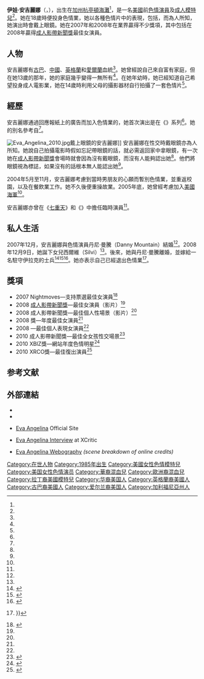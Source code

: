 {{Adult bio
|       gender = female
|         name = 伊娃·安吉麗娜
|        photo = [[Image:Eva_Angelina_2013.jpg|220px]]
|      caption = 2013年，安吉麗娜在[[拉斯維加斯|拉斯維加斯]]的[[成人影帶新聞成人娛樂博覽會|AVN成人娛樂博覽會]]上
|        birth = {{birth date and age|mf=yes|1985|3|14}}
|     location ={{US}}[[加利福尼亞州|加州]][[亨廷頓比奇|杭亭頓海灘]]
|    birthname =
|       spouse =
|        death =
| measurements = 36[[罩杯|D]]-26-34 in<ref name=Stiletto/>
|       height = {{height|ft=5|in=3}}<ref name=Stiletto/>
|       weight = {{weight|lb=120}}
|    shoe size = 6.5<ref name=Rog2008/>
|    eye color = 咖啡
|   hair color = 咖啡<ref name=Stiletto/>
|        blood =
|    ethnicity = [[古巴|古巴人]]、[[美籍華人|美籍漢人]]、[[英國裔美國人|英國人]]、[[愛爾蘭裔美國人|愛爾蘭人]]
|        alias = 
|        films = 379<ref name="iafd"/>
|     homepage = https://web.archive.org/web/20110411235539/http://www.evaangelinaa.com/
|         imdb = 1617461
|         iafd = EvaAngelina
|        egafd =
|        bgafd =
|         afdb = 34104
|    afdb name = Eva Angelina
|eurobabeindex =
|     spelling =
}}
'''伊娃·安吉麗娜'''（'''{{lang-en|Eva Angelina}}'''，{{bd|1985年|3月14日|catIdx=Angelina ,Eva}}），出生在[[加利福尼亞州|加州]][[亨廷頓比奇|杭亭頓海灘]]<ref name="iafd"/>，是一名[[美國|美國]]前[[色情演員|色情演員]]及[[成人模特兒|成人模特兒]]<ref name=TwitterRetired/>。她在18歲時便投身色情業，她以各種色情片中的表現，包括{{Link-en|貢扎色情片|gonzo pornography}}，而為人所知，她演出時會戴上眼鏡。她在2007年和2008年在業界贏得不少獎項，其中包括在2008年贏得[[成人影帶新聞獎|成人影帶新聞獎]]最佳女演員。

==人物==
安吉麗娜有[[古巴|古巴]]、[[中國|中國]]、[[英格蘭|英格蘭]]和[[愛爾蘭|愛爾蘭]]血統<ref name=Rog2008/>。她曾經說自己來自富有家庭，但在她13歲的那年，她的家庭幾乎變得一無所有<ref name=Stiletto/>。在她年幼時，她已經知道自己希望投身成人電影業，她在14歲時利用父母的攝影器材自行拍攝了一套色情片<ref name=Rog2008/>。

==經歷==
安吉麗娜通過回應報紙上的廣告而加入色情業的，她首次演出是在《{{Link-en|沙恩的世界|Shane's World}}》系列<ref name=Stiletto/>。她的別名參考自{{Link-en|伊萬捷琳|Evangeline}}<ref name=MonstarInterviewPt2/>。

[[Image:Eva_Angelina_2010.jpg|thumb]]戴上眼鏡的安吉麗娜]]
安吉麗娜在性交時戴眼鏡亦為人所知。她說自己拍攝電影時假如忘記帶眼鏡的話，就必需返回家中拿眼鏡，有一次她在[[成人影帶新聞獎|成人影帶新聞獎]]會場時就會因為沒有戴眼鏡，而沒有人能夠認出她<ref name=Xtreme/>。他們將眼鏡視為標誌，如果沒有的話根本無人能認出她<ref name=MMAwesome/>。

2004年5月至11月，安吉麗娜考慮到當時男朋友的心願而暫別色情業，並重返校園，以及在餐飲業工作。她不久後便重操故業。2005年底，她曾經考慮加入[[美國海軍|美國海軍]]<ref name=XRentDVD/>。

安吉麗娜亦曾在《[[七重天_(電視劇)|七重天]]》和《{{Link-en|表親斯基特|Cousin Skeeter}}》中擔任臨時演員<ref name=MonstarInterviewPt2/>。

==私人生活==
2007年12月，安吉麗娜與色情演員丹尼·曼騰（Danny Mountain）結婚<ref name="echo"/>。2008年12月9日，她誕下女兒西爾維（Silvi）<ref name=AVNBirth/>。後來，她與丹尼·曼騰離婚，並嫁給一名駐守伊拉克的士兵<ref>{{en}}{{cite web |url=http://twitter.com/evaangelinaxxx/status/10561555299|title= Twitter comment|publisher= Twitter|accessdate= 2010-05-27|date= 2010-03-16|author= Eva Angelina|quote= Danny mountain and I r divorced my new husband to be is a soldier in Iraq.}}</ref><ref>{{en}}{{cite web|url=http://twitter.com/evaangelinaxxx/status/14079058864|title= Twitter comment|author= Eva Angelina|date= 2010-05-15|publisher= twitter.com|accessdate= 28 May 2010}}</ref><ref>{{en}}{{cite web|url= http://twitter.com/evaangelinaxxx/status/14608209651|title= Twitter comment|author= Eva Angelina|date= 2010-05-24|publisher= twitter.com|accessdate= 28 May 2010}}</ref>。她亦表示自己已經退出色情業<ref name=TwitterRetired>{{en}}{{Cite web|url= http://twitter.com/evaangelinaxxx/status/16965713956|title=Twitter comment|work= Twitter|accessdate= 2010-04-07|date= 2010-06-24|author= Eva Angelina|quote= I'm pregnant and retired sorry again}}}}</ref>。

== 獎項 ==
* 2007 Nightmoves—支持票選最佳女演員<ref>{{en}}{{cite web |url=http://business.avn.com/articles/3639.html |title=存档副本 |accessdate=2013-05-09 |deadurl=yes |archiveurl=https://web.archive.org/web/20100308001954/http://business.avn.com/articles/3639.html |archivedate=2010-03-08 }}</ref>
* 2008 [[成人影帶新聞獎|成人影帶新聞獎]]—最佳女演員（影片）<ref name=2008AVNWin/>
* 2008 成人影帶新聞獎—最佳個人性場景（影片）<ref name=2008AVNWin/>
* 2008 {{Link-en|XBIZ|XBIZ}}獎—年度最佳女演員<ref name=2008XBIZWin/>
* 2008 {{Link-en|XRCO獎|XRCO Award}}—最佳個人表現女演員<ref name=2008Xrco/>
* 2010 成人影帶新聞獎—最佳全女孩性交場景<ref name=avn10win>{{en}}{{cite web| title = 2010 AVN Award Winners Announced| publisher = AVN.com| url = http://business.avn.com/articles/37142.html| date = 2010-01-10| accessdate = 2010-01-10| archive-date = 2010-01-13| archive-url = https://web.archive.org/web/20100113093712/http://business.avn.com/articles/37142.html| dead-url = no}}</ref>
*2010 XBIZ獎—網站年度色情明星<ref name=XBizwin10>{{en}}{{cite web| title =XBIZ Awards 2010 Winners Announced| publisher =XBiz.com| url =http://www.xbiz.com/news/117447?ln=web| author =Lyla Katz| date =2010-02-11| accessdate =2010-02-23| archive-date =2016-04-13| archive-url =https://web.archive.org/web/20160413141855/http://www.xbiz.com/news/117447?ln=web| dead-url =no}}</ref>
*2010 XRCO獎—最佳復出演員<ref name=xrco10win>{{en}}{{cite web| title = 2010 XRCO Award Winners Announced| publisher = AVN.com| url = http://business.avn.com/articles/37913.html| date = 2010-04-30| accessdate = 2010-04-30| archive-date = 2012-04-05| archive-url = https://www.webcitation.org/66huY5b9S?url=http://business.avn.com/articles/2010-XRCO-Award-Winners-Announced-395384.html| dead-url = no}}</ref>

== 参考文献 ==
{{Reflist|refs=
<ref name="iafd">{{en}}{{iafd name|id=EvaAngelina|gender=f|name=Eva Angelina}}</ref>
<ref name=Stiletto>{{en}}{{cite journal|author =Dianne Perry|title= Eva Angelina: 2008's Hottest Girl in Porn|journal= Stiletto magazine|pages= 4|date=March 2008}}</ref>
<ref name=Xtreme>{{en}}{{cite web |url=http://xtrememagazine.com/index.php/eva-avangelina.html |title=Eva Angelina: Sizzling Hot |accessdate=2008-07-13 |author=Maya Cherry |publisher=Xtreme Magazine |deadurl=yes |archiveurl=https://web.archive.org/web/20080731204403/http://xtrememagazine.com/index.php/eva-avangelina.html |archivedate=2008-07-31 }}</ref>
<ref name=MMAwesome>{{en}}{{cite web|url=http://mmawesome.com/interviews/eva-angelina-interview |title=Eva Angelina Interview |accessdate=2009-11-28 |year=2009 |publisher=MMAwesome.com }}{{dead link|date=六月 2017 |bot=InternetArchiveBot }}</ref>
<ref name=XRentDVD>{{en}}{{cite web|url=http://www.xrentdvd.com/Porn_Star_Interviews/Eva_Angelina.html|title=Inside Eva Angelina|accessdate=2007-05-24|author=Big D|date=2006-11-21|publisher=XRent DVD|archive-date=2020-06-18|archive-url=https://web.archive.org/web/20200618224608/http://www.xrentdvd.com/Porn_Star_Interviews/Eva_Angelina.html|dead-url=no}}</ref>
<ref name="echo">{{en}}{{cite web|url=http://www.dailyecho.co.uk/search/4042622.From_a_Saint_to_a_porn_star/|title=Ex-Saint Danny Mountain has a new career as a porn star in America|last=Sally Churchward|date=2009-01-13|work=[[Daily_Echo|Daily Echo]]|accessdate=2009-04-25|archive-date=2016-03-15|archive-url=https://web.archive.org/web/20160315025021/http://www.dailyecho.co.uk/search/4042622.From_a_Saint_to_a_porn_star/|dead-url=no}}</ref>
<ref name=AVNBirth>{{en}}{{cite web|url= http://business.avn.com/articles/33691.html|title= Eva Angelina Gives Birth to Daughter Silvi|accessdate= 2008-12-09|author= David Sullivan|date= 2008-12-09|publisher= AVN (magazine)|archive-url= https://web.archive.org/web/20090712050649/http://business.avn.com/articles/33691.html|archive-date= 2009-07-12|dead-url= yes}}</ref>
<ref name=2008AVNWin>{{en}}{{cite web |url=http://business.avn.com/articles/2759.html |title=2008 AVN Awards Winners Announced |accessdate=2008-01-14 |author=Jared Rutter |date=2008-01-12 |publisher=AVN (magazine) |deadurl=yes |archiveurl=https://web.archive.org/web/20090228062450/http://business.avn.com/articles/2759.html |archivedate=2009-02-28 }}</ref>
<ref name=2008XBIZWin>{{en}}{{cite web |url=http://www.xbizawards.com/theshow.php |title=2008 XBIZ Awards Winners |accessdate=2008-02-15 |author=XBIZ |date=2008-02-15 |publisher=XBIZ |deadurl=yes |archiveurl=https://web.archive.org/web/20081217001753/http://www.xbizawards.com/theshow.php |archivedate=2008-12-17 }}</ref>
<ref name=2008Xrco>{{en}}{{cite web| title = XRCO| publisher = XRCO.com| url = http://xrco.com/| accessdate = 2008-02-23| archive-date = 2015-05-11| archive-url = https://web.archive.org/web/20150511003624/http://www.xrco.com/| dead-url = no}}</ref>
<ref name=Rog2008>{{en}}{{cite web|url= http://www.rogreviews.com/interviews/eva_angelina_08.asp?|title= Eva Angelina Interview|accessdate= 2009-11-28|author= Roger T. Pipe|year= 2008|publisher= rogreviews.com|archive-date= 2011-03-07|archive-url= https://web.archive.org/web/20110307005639/http://www.rogreviews.com/interviews/eva_angelina_08.asp|dead-url= no}}</ref>
<ref name=MonstarInterviewPt2>{{en}}{{cite web |url=http://contactpornstars.blogs.com/news/2005/12/eva_angelina_mo_1.html |title=Eva Angelina - Monstar's Interview Pt.2 |accessdate=2009-11-28 |author=Monstar |date=2005-12-14 |publisher=ContactPornStars.com |archiveurl=https://web.archive.org/web/20051224200904/http://contactpornstars.blogs.com/news/2005/12/eva_angelina_mo_1.html |archivedate=2005-12-24 |deadurl=yes }}</ref>
}}

== 外部連結 ==
{{Commons category|Eva Angelina}}
* {{en}}{{instagram|no.fucksgiiven}}
* {{en}}{{twitter|theevaangelina}}
* {{en}}[http://www.evaangelinaxxx.com Eva Angelina] {{Wayback|url=http://www.evaangelinaxxx.com/ |date=20201024120806 }} Official Site
* {{en}}[http://www.xcritic.com/columns/column.php?columnID=208 Eva Angelina Interview] {{Wayback|url=http://www.xcritic.com/columns/column.php?columnID=208 |date=20190516021137 }} at XCritic
*{{en}} [https://web.archive.org/web/20100720012708/http://www.awmdb.com/stars/97/Eva_Angelina.html Eva Angelina Webography] ''(scene breakdown of online credits)''

{{DEFAULTSORT:Angelina, Eva}}
[[Category:在世人物|Category:在世人物]]
[[Category:1985年出生|Category:1985年出生]]
[[Category:美國女性色情模特兒|Category:美國女性色情模特兒]]
[[Category:美国女性色情演员|Category:美国女性色情演员]]
[[Category:華裔混血兒|Category:華裔混血兒]]
[[Category:歐洲裔混血兒|Category:歐洲裔混血兒]]
[[Category:拉丁裔美國模特兒|Category:拉丁裔美國模特兒]]
[[Category:华裔美国人|Category:华裔美国人]]
[[Category:英格蘭裔美國人|Category:英格蘭裔美國人]]
[[Category:古巴裔美國人|Category:古巴裔美國人]]
[[Category:爱尔兰裔美国人|Category:爱尔兰裔美国人]]
[[Category:加利福尼亞州人|Category:加利福尼亞州人]]